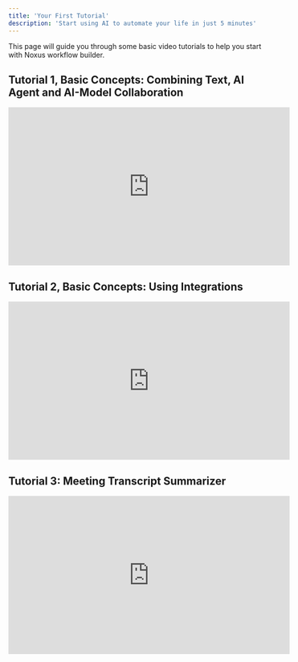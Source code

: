 ```yaml
---
title: 'Your First Tutorial'
description: 'Start using AI to automate your life in just 5 minutes'
---
```


This page will guide you through some basic video tutorials to help you start with Noxus workflow builder.

## Tutorial 1, Basic Concepts: Combining Text, AI Agent and AI-Model Collaboration

<iframe
  width="560"
  height="315"
  src="https://www.youtube.com/embed/-CUQaVQZS6s?si=lsL329_rXvJueBHn"
  title="YouTube video player"
  frameborder="0"
  allow="accelerometer; autoplay; clipboard-write; encrypted-media; gyroscope; picture-in-picture"
  allowfullscreen
></iframe>

## Tutorial 2, Basic Concepts: Using Integrations

<iframe
  width="560"
  height="315"
  src="https://www.youtube.com/embed/cUmU-o0qgSk?si=buIB1aKIqc_vV1vv"
  title="YouTube video player"
  frameborder="0"
  allow="accelerometer; autoplay; clipboard-write; encrypted-media; gyroscope; picture-in-picture"
  allowfullscreen
></iframe>

## Tutorial 3: Meeting Transcript Summarizer

<iframe
  width="560"
  height="315"
  src="https://www.youtube.com/embed/-HcbcC6lD0Q?si=auDLrFDfU17OW0_f"
  title="YouTube video player"
  frameborder="0"
  allow="accelerometer; autoplay; clipboard-write; encrypted-media; gyroscope; picture-in-picture"
  allowfullscreen
></iframe>


